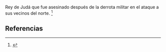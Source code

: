 Rey de Judá que fue asesinado después de la derrota militar en el ataque a sus vecinos del norte. <ref>{{lib|LU|97|9|22}}</ref> 

== Referencias ==
<references />
